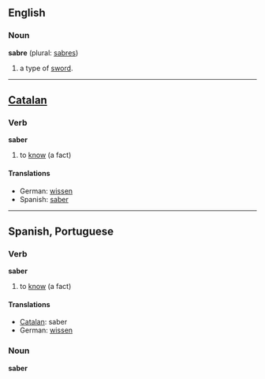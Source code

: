 ==English==
===Noun===
'''sabre''' (plural: [[sabres]])

# a type of [[sword]].

----

==[[Catalan]]==
===Verb===
'''saber'''

# to [[know]] (a fact)

====Translations====
*German: [[wissen]]
*Spanish: [[saber]]

----

==Spanish, Portuguese==

===Verb===
'''saber'''

# to [[know]] (a fact)

====Translations====
*[[Catalan]]: saber
*German: [[wissen]]

===Noun===
'''saber'''